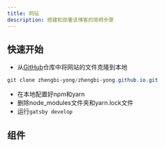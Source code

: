 ```yaml
---
title: 网站
description: 搭建和部署该博客的简明步骤
---
```


## 快速开始
* 从[GitHub](https://github.com/zhengbi-yong/zhengbi-yong.github.io.git)仓库中将网站的文件克隆到本地
```powershell
git clone zhengbi-yong/zhengbi-yong.github.io.git
```
* 在本地配置好npm和yarn
* 删除node_modules文件夹和yarn.lock文件
* 运行`gatsby develop`

## 组件

<Row className="resource-card-group">
  <Column colMd={4} colLg={4} noGutterSm>
<ResourceCard
  subTitle="预定义的模块集合"
  title="组件手册"
  href="./components">
</ResourceCard>
</Column>
</Row>